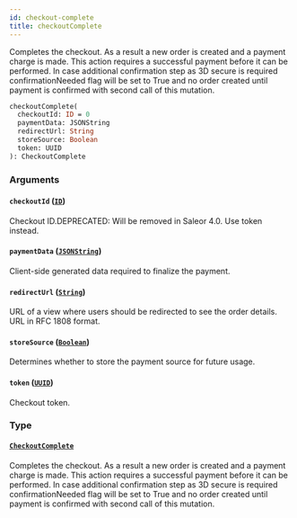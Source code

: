 ```yaml
---
id: checkout-complete
title: checkoutComplete
---
```


Completes the checkout. As a result a new order is created and a payment charge is made. This action requires a successful payment before it can be performed. In case additional confirmation step as 3D secure is required confirmationNeeded flag will be set to True and no order created until payment is confirmed with second call of this mutation.

```graphql
checkoutComplete(
  checkoutId: ID = 0
  paymentData: JSONString
  redirectUrl: String
  storeSource: Boolean
  token: UUID
): CheckoutComplete

```

### Arguments

#### `checkoutId` ([`ID`](/developer/api-reference/scalars/id.mdx))

Checkout ID.DEPRECATED: Will be removed in Saleor 4.0. Use token instead.

#### `paymentData` ([`JSONString`](/developer/api-reference/scalars/json-string.mdx))

Client-side generated data required to finalize the payment.

#### `redirectUrl` ([`String`](/developer/api-reference/scalars/string.mdx))

URL of a view where users should be redirected to see the order details. URL in RFC 1808 format.

#### `storeSource` ([`Boolean`](/developer/api-reference/scalars/boolean.mdx))

Determines whether to store the payment source for future usage.

#### `token` ([`UUID`](/developer/api-reference/scalars/uuid.mdx))

Checkout token.

### Type

#### [`CheckoutComplete`](/developer/api-reference/objects/checkout-complete.mdx)

Completes the checkout. As a result a new order is created and a payment charge is made. This action requires a successful payment before it can be performed. In case additional confirmation step as 3D secure is required confirmationNeeded flag will be set to True and no order created until payment is confirmed with second call of this mutation.
